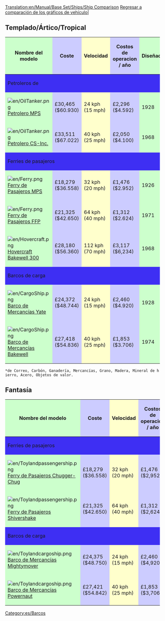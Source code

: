 [[Translation:en/Manual/Base Set/Ships/Ship Comparison]]
{{en/-right}}[[es/Manual/Base Set/Tablas comparativas de vehículos|Regresar a comparación de los gráficos de vehículo|]]

== Templado/Ártico/Tropical ==

{|border=1 style="width=100%"
!style="background: #ccffcc" |Nombre del modelo
!style="background: #ccccff" |Coste
!style="background: #ffffcc" |Velocidad
!style="background: #ccccff" |Costos de operacion / año
!style="background: #ccffcc" |Diseñado
!style="background: #ccffcc" |Esperanza de vida
!style="background: #ff9999" |Capacidad
|- 
!style="background: #3e2ff3" colspan="7" align="left"|Petroleros de
|-
|style="background: #ccffcc"|[[File:en/OilTanker.png]] [[es/Manual/Base Set/Ships/Petrolero MPS|Petrolero MPS]]
|style="background: #ccccff"|£30,465 ($60.930)
|style="background: #ffffcc"|24 kph (15 mph)
|style="background: #ccccff"|£2,296 ($4.592)
|style="background: #ccffcc"|1928
|style="background: #ccffcc"|30 años
|style="background: #ff9999"|220,000 Litros de aceite
|-
|style="background: #ccffcc"|[[File:en/OilTanker.png]]  [[es/Manual/Base Set/Ships/Petrolero CS-Inc.|Petrolero CS-Inc.]]
|style="background: #ccccff"|£33,511 ($67.022)
|style="background: #ffffcc"|40 kph (25 mph)
|style="background: #ccccff"|£2,050 ($4.100)
|style="background: #ccffcc"|1968
|style="background: #ccffcc"|30 años
|style="background: #ff9999"|350,000 Litros de aceite
|-
!colspan="7" style="background: #3e2ff3" align="left"|Ferries de pasajeros
|-
|style="background: #ccffcc"|[[File:en/Ferry.png]]  [[es/Manual/Base Set/Ships/Ferry de Pasajeros MPS|Ferry de Pasajeros MPS]]
|style="background: #ccccff"|£18,279 ($36.558)
|style="background: #ffffcc"|32 kph (20 mph)
|style="background: #ccccff"|£1,476 ($2.952)
|style="background: #ccffcc"|1926
|style="background: #ccffcc"|30 años
|style="background: #ff9999"|100 Pasajeros
|-
|style="background: #ccffcc"|[[File:en/Ferry.png]]  [[es/Manual/Base Set/Ships/Ferry de Pasajeros FFP|Ferry de Pasajeros FFP]]
|style="background: #ccccff"|£21,325 ($42.650)
|style="background: #ffffcc"|64 kph (40 mph)
|style="background: #ccccff"|£1,312 ($2.624)
|style="background: #ccffcc"|1971
|style="background: #ccffcc"|30 años
|style="background: #ff9999"|130 Pasajeros
|-
|style="background: #ccffcc"|[[File:en/Hovercraft.png]]  [[es/Manual/Base Set/Ships/Hovercraft Bakewell 300|Hovercraft Bakewell 300]]
|style="background: #ccccff"|£28,180 ($56.360)
|style="background: #ffffcc"|112 kph (70 mph)
|style="background: #ccccff"|£3,117 ($6,234)
|style="background: #ccffcc"|1968
|style="background: #ccffcc"|25 años
|style="background: #ff9999"|100 Pasajeros
|-
!colspan="7" style="background: #3e2ff3" align="left"|Barcos de carga
|-
|style="background: #ccffcc"|[[File:en/CargoShip.png]]  [[es/Manual/Base Set/Ships/Barco de Mercancías Yate|Barco de Mercancías Yate]]
|style="background: #ccccff"|£24,372 ($48.744)
|style="background: #ffffcc"|24 kph (15 mph)
|style="background: #ccccff"|£2,460 ($4.920)
|style="background: #ccffcc"|1928
|style="background: #ccffcc"|30 años
|style="background: #ff9999"|160 Unidades* 
|-
|style="background: #ccffcc"|[[File:en/CargoShip.png]]  [[es/Manual/Base Set/Ships/Barco de Mercancías Bakewell|Barco de Mercancías Bakewell]]
|style="background: #ccccff"|£27,418 ($54.836)
|style="background: #ffffcc"|40 kph (25 mph)
|style="background: #ccccff"|£1,853 ($3.706)
|style="background: #ccffcc"|1974
|style="background: #ccffcc"|30 años
|style="background: #ff9999"|190 Unidades*
|}
 *de Correo, Carbón, Ganadería, Mercancías, Grano, Madera, Mineral de hierro, Acero, Objetos de valor.

== Fantasía ==

{|border=1 style="width=100%"
!style="background: #ccffcc" |Nombre del modelo
!style="background: #ccccff" |Coste
!style="background: #ffffcc" |Velocidad
!style="background: #ccccff" |Costos de operacion / año
!style="background: #ccffcc" |Diseñado
!style="background: #ccffcc" |Esperanza de vida
!style="background: #ff9999" |Capacidad
|-
!colspan="7" style="background: #3e2ff3" align="left"|Ferries de pasajeros
|-
|style="background: #ccffcc"|[[File:en/Toylandpassengership.png]]  [[es/Manual/Base Set/Ships/Ferry de Pasajeros Chugger-Chug|Ferry de Pasajeros Chugger-Chug]]
|style="background: #ccccff"|£18,279 ($36.558)
|style="background: #ffffcc"|32 kph (20 mph)
|style="background: #ccccff"|£1,476 ($2,952)
|style="background: #ccffcc"|1946
|style="background: #ccffcc"|30 años
|style="background: #ff9999"|100 Pasajeros
|-
|style="background: #ccffcc"|[[File:en/Toylandpassengership.png]]  [[es/Manual/Base Set/Ships/Ferry de Pasajeros Shivershake|Ferry de Pasajeros Shivershake]]
|style="background: #ccccff"|£21,325 ($42.650)
|style="background: #ffffcc"|64 kph (40 mph)
|style="background: #ccccff"|£1,312 ($2,624)
|style="background: #ccffcc"|1977
|style="background: #ccffcc"|30 años
|style="background: #ff9999"|130 Pasajeros
|-
!colspan="7" style="background: #3e2ff3" align="left"|Barcos de carga
|-
|style="background: #ccffcc"|[[File:en/Toylandcargoship.png]]  [[es/Manual/Base Set/Ships/Barco de Mercancías Mightymover|Barco de Mercancías Mightymover]]
|style="background: #ccccff"|£24,375 ($48.750)
|style="background: #ffffcc"|24 kph (15 mph)
|style="background: #ccccff"|£2,460 ($4,920)
|style="background: #ccffcc"|1946
|style="background: #ccffcc"|30 años
|style="background: #ff9999"|160 Unidades de dulces
|-
|style="background: #ccffcc"|[[File:en/Toylandcargoship.png]]  [[es/Manual/Base Set/Ships/Barco de Mercancías Powernaut|Barco de Mercancías Powernaut]]
|style="background: #ccccff"|£27,421 ($54.842)
|style="background: #ffffcc"|40 kph (25 mph)
|style="background: #ccccff"|£1,853 ($3,706)
|style="background: #ccffcc"|1982
|style="background: #ccffcc"|30 años
|style="background: #ff9999"|190 Unidades de dulces
|}

[[Category:es/Barcos]]